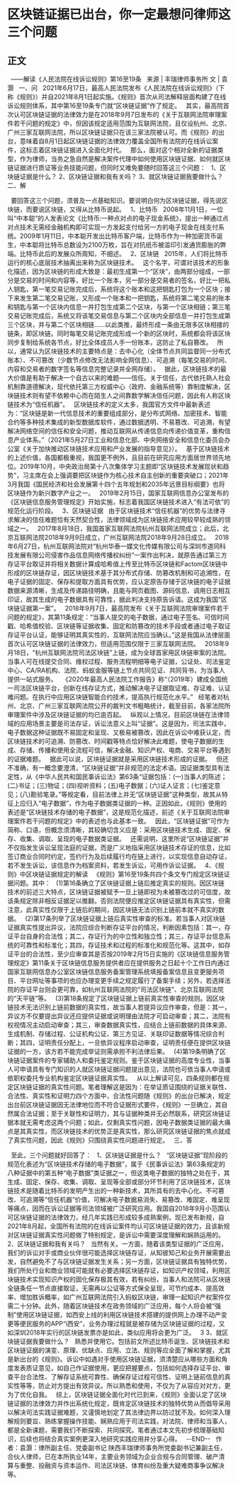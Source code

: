# 区块链证据已出台，你一定最想问律师这三个问题
## 正文

 
——解读《人民法院在线诉讼规则》第16至19条
 
来源 | 丰瑞律师事务所
文 | 袁灏
 
一、问
 
2021年6月17日，最高人民法院发布《人民法院在线诉讼规则》（下称《规则》）并自2021年8月1日起实施。《规则》首次从司法解释层面构建了在线诉讼规则体系，其中第16至19条专门就“区块链证据”作了规定。
 
其实，最高院首次认可区块链证据的法律效力是在2018年9月7日发布的《关于互联网法院审理案件若干问题的规定》中，但因该规定适用范围为互联网法院，且仅设杭州、北京、广州三家互联网法院，所以区块链证据只在该三家法院被认可。而《规则》的出台，意味着自8月1日起区块链证据的法律效力覆盖全国所有法院的在线诉讼案件，这标志着区块链证据进入全面化时代。
 
那么，面对这个相对全新的证据类型，作为律师，当务之急自然是解决案件代理中如何使用区块链证据、如何就区块链证据进行质证等业务技能问题，但同时又难免要随时回答这三个问题：
 
1、区块链证据是什么？
2、区块链证据和我有关吗？
3、就区块链证据我要做什么？
 
二、解
 

 
要回答这三个问题，须普及一点基础知识。要说明白何为区块链证据，得先说区块链，而要说区块链，又得从比特币说起。
 
1、比特币
 
2008年11月1日，一位叫“中本聪”的人发表论文《比特币:一种点对点的电子现金系统》，提出一种通过点对点技术无需经金融机构即可实现一方发起支付给另一方的电子现金在线支付系统。2009年1月11日，中本聪开发出比特币客户端，比特币作为一种加密货币诞生，中本聪将比特币总数设为2100万枚，旨在对抗纸币被滥印引发通货膨胀的弊端。比特币此后的发展众所周知，不细述。
 
2、区块链
 
2015年，人们将比特币运行的核心底层技术抽离出来称为区块链技术。
 
这个名字，可谓对该技术的形象化描述，因为区块链的形成大致是：最初生成第一个“区块”，由两部分组成，一部分是交易的时间和内容等，好比一个账本，另一部分是交易者的签名，好比一把私人钥匙，第一笔交易记账完成后，系统将这个账本和这把钥匙打包为一个区块；接下来发生第二笔交易记账，又形成一个账本和一把钥匙，系统将第二笔交易的账本和钥匙与第一个区块内信息一并打包生成第二个区块，与第一个区块相链；第三笔交易记账完成后，系统又将该笔交易信息与第二个区块内全部信息一并打包生成第三个区块，并与第二个区块相链……以此类推，最终形成一条由无限多区块相接的链条，即区块链。同时每笔交易记账完成形成一个新的区块时，系统都会将该区块同步复制给系统各节点，好比全体成员人手一份账本，这防止了私自篡改。
 
所以，通常认为区块链技术的主要特点是：去中心化（全体节点共同监督同一分布式账本）、不可篡改（少数节点修改无法影响全网信息）、可追溯（每笔交易的时间、内容和交易者的数字签名等信息完整记录并全网存储）。
 
据此，区块链技术的最大价值是有助于解决一个自古以来的难题——信任。关于信任，古代依托熟人社会机制靠道德解决，现代依托第三方权威中心（政府、金融系统等）靠制度解决，区块链技术则有望不依赖中心而在陌生人之间靠数学解决信任问题，因此有人称区块链技术为“信任机器”。
 
区块链技术的定义太多，我国官方文件中最新表述为：“区块链是新一代信息技术的重要组成部分，是分布式网络、加密技术、智能合约等多种技术集成的新型数据库软件，通过数据透明、不易篡改、可追溯，有望解决网络空间的信任和安全问题，推动互联网从传递信息向传递价值变革，重构信息产业体系。”（2021年5月27日工业和信息化部、中央网络安全和信息化委员会办公室《关于加快推动区块链技术应用和产业发展的指导意见》）。
 
基于区块链技术的上述价值，各国都极重视，我国更不例外，且目前在研究应用方面居世界领先地位。2019年10月，中央政治局第十八次集体学习主题即“区块链技术发展现状和趋势”，习主席在会上强调要把区块链作为核心技术自主创新的重要突破口；2021年3月我国《国民经济和社会发展第十四个五年规划和2035年远景目标纲要》也将区块链作为新兴数字产业之一。
 
2019年2月15日，国家互联网信息办公室发布的《区块链信息服务管理规定》开始实施，标志着我国区块链技术进入“有法可依”的规范化运行阶段。
 
3、区块链证据
 
由于区块链技术“信任机器”的优势与法律寻求解决的信任难题恰有天然契合性，法律领域成为区块链技术应用较早较成熟的领域之一。
 
2017年8月18日，我国首家互联网法院杭州互联网法院成立；此后，北京互联网法院2018年9月9日成立，广州互联网法院2018年9月28日成立。
 
2018年6月27日，杭州互联网法院对“杭州华泰一媒文化传媒有限公司与深圳市道同科技发展有限公司侵害作品信息网络传播权纠纷”一案作出判决，就原告通过第三方存证平台取证并将相关数据计算成哈希值上传至比特币区块链和Factom区块链中形成的区块链存证，因区块链技术基于其分布式存储、防篡改机制和可追溯性，在电子证据的固定、保存和提取方面具有优势，应认定原告存储于区块链的电子证据数据来源清晰，生成及传递路径明确，且能与网页截图、源码信息、调用日志相互印证，故其生成的电子数据具有可靠性，据此判决支持原告诉请。这成为我国“区块链证据第一案”。
 
2018年9月7日，最高院发布《关于互联网法院审理案件若干问题的规定》，其第11条规定：“当事人提交的电子数据，通过电子签名、可信时间戳、哈希值校验、区块链等证据收集、固定和防篡改的技术手段或者通过电子取证存证平台认证，能够证明其真实性的，互联网法院应当确认。”这是我国从法律层面首次认可区块链证据的法律效力，但适用范围仅限于三家互联网法院。
 
2018年9月18日，“杭州互联网法院司法区块链”上链，成为全球首家用区块链审案的法院。当事人可在线提交合同、维权过程、服务流程明细等电子证据，公证处、司法鉴定中心、CA/RA机构、法院、蚂蚁金服等链上节点共同见证、共同背书，为当事人提供一站式服务。
 
《2020年最高人民法院工作报告》称“（2019年）建成全国统一司法区块链平台，创新在线存证方式，推动解决电子证据取证难、存证难、认证难问题。在执行中应用区块链智能合约技术，提高执行规范化水平。”
 
经笔者对杭州、北京、广州三家互联网法院公开的裁判文书粗略统计，截至目前，各家法院所审理案件中涉及区块链证据的均已逾百起。
 
纵观以上情况，目前区块链在法律领域的应用场景主要是司法存证，诉讼法意义上叫“证据”。这是因为，司法实践中，电子数据这种证据既不易固定和呈现、又极易被篡改，因此在诉讼中难获认定，而区块链技术的可追溯、防篡改、时间戳等特点恰好解决此难题，使电子数据的生成、存储、传播和使用全流程可信，解决金融、知识产权、电商、交易平台等遇到的证据难题。
 
据此可以说，区块链证据就是采用区块链技术形成的证据。
 
但还不准确，有一概念要澄清，“区块链证据”并非规范的法定术语。因证据类型具有法定性，从《中华人民共和国民事诉讼法》第63条“证据包括：(一)当事人的陈述；(二)书证；(三)物证；(四)视听资料；(五)电子数据；(六)证人证言；(七)鉴定意见；(八)勘验笔录。”等规定看，目前法律上并无“区块链证据”这种类型，故其从特征上应归入“电子数据”，作为电子数据类证据的一种。正因如此，《规则》使用的表述是“区块链技术存储的电子数据”，这是规范化描述，前述《关于互联网法院审理案件若干问题的规定》中的表述也与此基本一致。
 
因此，“区块链证据”可作为简称、口语，但概念须清晰，其较确切含义应是：采用区块链技术生成、固定、保存、收集、调取、呈现的电子数据类证据。
 
还需说明，这里所说“区块链证据”并不仅指发生诉讼呈现法庭的证据，而是广义地指采用区块链技术存证的信息，比如签订商业合同时约定，签约行为及后续履行均在链上进行，以实现信息自动存证，若不发生诉讼，该信息作为档案资料，若发生诉讼，可用作诉讼证据。
 
4、《规则》中区块链证据规定的解读
 
《规则》第16至19条共四个条文专门规定区块链证据问题。其中：
 
(1)第16条确立了区块链证据上链后推定真实的规则。因区块链技术的前述三大特点，区块链证据被赋予一旦上链即视为未被篡改过的可信度，故该条规定除非相反证据足以推翻，否则法院便应推定区块链证据具有真实性，但需注意，此真实性仅限于上链后的期间，因区块链无法识别上链前本就不真实的数据。
 
(2)第17条列举了区块链证据上链后真实性审查的标准。若当事人对区块链证据真实性提出异议，法院应综合判断存证平台的情况，判断因素包括：其一，存证平台自身的合法性；其二，存证行为的中立性和独立性；其三，存证平台信息系统的可靠性和标准化；其四，存证技术和过程的标准化和规范化等。这其中，如存证平台的合法性，至少应审查其是否按2019年2月15日实施的《区块链信息服务管理规定》第11条关于区块链信息服务提供者应在提供服务之日起十个工作日内通过国家互联网信息办公室区块链信息服务备案管理系统填报备案信息且变更服务项目、平台网址等事项的也应办理变更手续之规定履行了备案手续；另外，若选择法院的存证平台则会更可靠，如杭州互联网法院的“司法区块链”、北京互联网法院的“天平链”等。
 
(3)第18条规定了区块链证据上链前真实性审查的规则。因区块链技术无法识别上链前数据的真实性，故当事人若提异议应作审查，但是：其一，异议方不仅要提出异议还应提供证据或说明理由法院才可启动审查；其二，法院有权视情况主动启动审查；其三，审查数据真实性，应结合上链前数据的具体来源、生成机制、存储过程、公证机构公证、第三方见证、关联印证数据等情况综合判断；其四，证明责任分配上，一旦依异议程序启动审查，证明责任便在提供区块链证据的一方，该方若不能完成举证则需承担不利法律后果。
 
(4)第19条明确了区块链证据案件的专家辅助人和委托鉴定规则。鉴于区块链证据的高度专业性，当事人可申请具有专门知识的人就区块链证据问题提出意见，法院也可依当事人申请或依职权委托专业机构鉴定区块链证据真实性。
 
从以上解读可见，四条规则都在规定区块链证据的真实性问题。笔者理解这是因为：在举证质证围绕的证据关联性、合法性、真实性和证明力四个方面中，合法性问题随《规则》的出台已解决，规定出台前区块链证据因无法律地位而不符合证据形式要件，《规则》一旦确立，其自然属合法证据；至于关联性和证明力，其与证据种类并无必然联系，研究区块链证据本就无需考虑这两个问题；如此，仅剩真实性问题，因电子数据类证据的最大痛点是其真实性，而区块链技术的优势正是真实性，那么研究区块链证据的焦点就成了真实性问题，因此《规则》只围绕真实性问题进行规定。
 
三、答
 

 
至此，三个问题就好回答了：
 
1、区块链证据是什么？
 
“区块链证据”现阶段的规范化表述为“区块链技术存储的电子数据”，属于《民事诉讼法》第63条规定的八种证据中的第五种“电子数据”类证据之一，但这类电子数据的独特之处在于，其生成、固定、保存、收集、调取、呈现等全部或部分环节利用了区块链技术，区块链技术是随着比特币的发明产生出的一种新技术，其所具有的去中心化、不可篡改、可追溯等“信任机器”价值，可解决电子数据易消失、易篡改、难固定、难呈现等痛点，因而在诉讼证据等司法领域被广泛研究应用。我国自2018年9月小范围认可区块链证据的法律效力，经几年实践已形成较多成熟案例，现已发布新规，自2021年8月起，全国所有法院的在线诉讼案件均认可区块链证据的效力，且该新规对区块链证据真实性问题做了特别规定，是诉讼中需要深度理解和娴熟运用的。
 
2、区块链证据和我有关吗？
 
当然有关。一方面，随着该类型证据的广泛应用，我们的诉讼对手或商业伙伴很可能选择区块链存证，从知彼知己和业务开展需要出发，自然避免不了与区块链证据发生关系；另一方面，区块链证据具有独特优势，我们所处行业和商业领域可能就有必要选择区块链存证，如知识产权领域，利用区块链技术实现知识产权的固化保存极其有效，若有纠纷，当事人和法院可从区块链全链条任一节点直接取证，无需再以公证等方式保全呈现，可节约成本、提高效率、增加胜诉概率，如广州互联网法院引入蚂蚁区块链，审理一起知识产权案件仅需二十分钟。此外，随着区块链技术在政务领域的广泛应用，每个人将会被“强制”使用区块链证据，如西安上线的利用区块链技术搭建的提供网上办理不动产变更等便民服务的APP“i西安”，业务办理过程就是被存储为区块链证据的过程，又如深圳2018年实行的区块链发票亦是如此，类似应用将会更为广泛。
 
3
3、就区块链证据我要做什么？
 
熟悉并使用它。包括前文所述比特币诞生、区块链技术和区块链证据的演变、原理、优缺点、应用、立法、规则等应全面了解和掌握，尤其是新出台的《规则》。诉讼中如遇对手使用区块链证据，须清楚应从哪些方面和角度发表质证意见，如自己作证据使用，更应把握要点，包括如何选择存证平台、审查平台合法性、了解存证系统可靠性、确保存证过程可信性、证明上链前信息的真实性等等，防止对方提出有效异议。所以熟悉和使用，不仅为了从容应对对方，更为了优化自我。
 
综上，区块链证据全面化时代已到来，《规则》全面认定了区块链证据的法律效力并作出系统化规定，既肯定区块链技术的独特优势从而倡导采用以解决司法实践证据难题，又谨慎地划定了其法律边界以防过犹不及。如何深入理解规则要旨、熟练掌握操作技能、娴熟应用于司法实践，对法院、律师和当事人，都是全新课题，需要我们不断探索、共同探究。笔者通过本文先初步梳理基础知识，后续也将结合真实案例更深入地研究实践应用并分享心得。
 
--END--
 
作者：袁灏：律所副主任、党委副书记
陕西丰瑞律师事务所党委副书记兼副主任，合伙人律师，已在本所执业14年，主要业务领域为企业合规与合同管理、破产清算与重整、投融资与资本运作、司法区块链、体育纠纷及重大疑难商事争议解决等。
